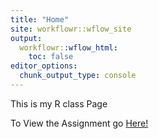 ```yaml
---
title: "Home"
site: workflowr::wflow_site
output:
  workflowr::wflow_html:
    toc: false
editor_options:
  chunk_output_type: console
---
```

This is my R class Page


To View the Assignment go [Here!]("docs/AssignmentMH.html")
